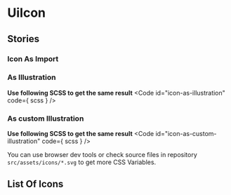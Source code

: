 
<Meta of={stories}/>

# UiIcon
<Canvas of={stories.IconAsName}/>
<ArgsTable />

## Stories
### Icon As Import
<Canvas of={stories.IconAsImport}/>

### As Illustration
<Canvas of={stories.IconAsIllustration}/>

**Use following SCSS to get the same result**
<Code
  id="icon-as-illustration"
  code={ scss }
/>

### As custom Illustration
<Canvas of={stories.IconAsCustomIllustration}/>

**Use following SCSS to get the same result**
<Code
  id="icon-as-custom-illustration"
  code={ scss }
/>

<Alert>
  <p>You can use browser dev tools or check source files in repository <code>src/assets/icons/*.svg</code> to get more CSS Variables.</p>
</Alert>

## List Of Icons
<Canvas of={stories.ListOfIcons}/>
